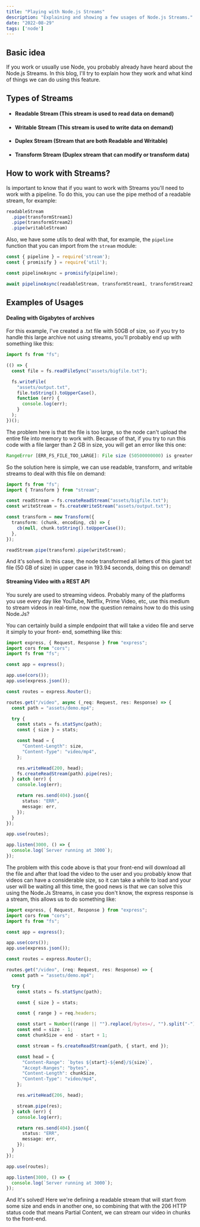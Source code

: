 ```yaml
---
title: "Playing with Node.js Streams"
description: "Explaining and showing a few usages of Node.js Streams."
date: "2022-08-29"
tags: ['node']
---
```


## Basic idea

If you work or usually use Node, you probably already have heard about the Node.js Streams. In this 
blog, I'll try to explain how they work and what kind of things we can do using this feature.

## Types of Streams

- #### Readable Stream (This stream is used to read data on demand)

- #### Writable Stream (This stream is used to write data on demand)

- #### Duplex Stream (Stream that are both Readable and Writable)

- #### Transform Stream (Duplex stream that can modify or transform data)

## How to work with Streams?

Is important to know that if you want to work with Streams you'll need to work with a pipeline. To do this, you can use the pipe method of a readable stream, for example:

```js
readableStream
  .pipe(transformStream1)
  .pipe(transformStream2)
  .pipe(writableStream)
```

Also, we have some utils to deal with that, for example, the `pipeline` function that you can import 
from the `stream` module:

```js
const { pipeline } = require('stream');
const { promisify } = require('util');

const pipelineAsync = promisify(pipeline);

await pipelineAsync(readableStream, transformStream1, transformStream2, writableStream)
```

## Examples of Usages

#### Dealing with Gigabytes of archives

For this example, I've created a .txt file with 50GB of size, so if you try to handle this large archive not 
using streams, you'll probably end up with something like this:

```js
import fs from "fs";

(() => {
  const file = fs.readFileSync("assets/bigfile.txt");

  fs.writeFile(
    "assets/output.txt",
    file.toString().toUpperCase(),
    function (err) {
      console.log(err);
    }
  );
})();
```

The problem here is that the file is too large, so the node can't upload the entire file into memory 
to work with. Because of that, if you try to run this code with a file larger than 2 GB in size, you will get 
an error like this one:

```js
RangeError [ERR_FS_FILE_TOO_LARGE]: File size (50500000000) is greater than 2 GB
```

So the solution here is simple, we can use readable, transform, and writable streams to deal with this file on demand:

```ts
import fs from "fs";
import { Transform } from "stream";

const readStream = fs.createReadStream("assets/bigfile.txt");
const writeStream = fs.createWriteStream("assets/output.txt");

const transform = new Transform({
  transform: (chunk, encoding, cb) => {
    cb(null, chunk.toString().toUpperCase());
  },
});

readStream.pipe(transform).pipe(writeStream);
```

And it's solved. In this case, the node transformed all letters of this giant txt file (50 GB of size) in 
upper case in 193.94 seconds, doing this on demand!

#### Streaming Video with a REST API

You surely are used to streaming videos. Probably many of the platforms you use every day like 
YouTube, Netflix, Prime Video, etc, use this medium to stream videos in real-time, now the question 
remains how to do this using Node.Js?

You can certainly build a simple endpoint that will take a video file and serve it simply to your front-
end, something like this:

```ts
import express, { Request, Response } from "express";
import cors from "cors";
import fs from "fs";

const app = express();

app.use(cors());
app.use(express.json());

const routes = express.Router();

routes.get("/video", async (_req: Request, res: Response) => {
  const path = "assets/demo.mp4";

  try {
    const stats = fs.statSync(path);
    const { size } = stats;

    const head = {
      "Content-Length": size,
      "Content-Type": "video/mp4",
    };

    res.writeHead(200, head);
    fs.createReadStream(path).pipe(res);
  } catch (err) {
    console.log(err);

    return res.send(404).json({
      status: "ERR",
      message: err,
    });
  }
});

app.use(routes);

app.listen(3000, () => {
  console.log(`Server running at 3000`);
});
```

The problem with this code above is that your front-end will download all the file and after that load 
the video to the user and you probably know that videos can have a considerable size, so it can take 
a while to load and your user will be waiting all this time, the good news is that we can solve this 
using the Node.Js Streams, in case you don't know, the express response is a stream, this allows us to 
do something like:

```ts
import express, { Request, Response } from "express";
import cors from "cors";
import fs from "fs";

const app = express();

app.use(cors());
app.use(express.json());

const routes = express.Router();

routes.get("/video", (req: Request, res: Response) => {
  const path = "assets/demo.mp4";

  try {
    const stats = fs.statSync(path);

    const { size } = stats;

    const { range } = req.headers;

    const start = Number((range || "").replace(/bytes=/, "").split("-")[0]);
    const end = size - 1;
    const chunkSize = end - start + 1;

    const stream = fs.createReadStream(path, { start, end });

    const head = {
      "Content-Range": `bytes ${start}-${end}/${size}`,
      "Accept-Ranges": "bytes",
      "Content-Length": chunkSize,
      "Content-Type": "video/mp4",
    };

    res.writeHead(206, head);

    stream.pipe(res);
  } catch (err) {
    console.log(err);

    return res.send(404).json({
      status: "ERR",
      message: err,
    });
  }
});

app.use(routes);

app.listen(3000, () => {
  console.log(`Server running at 3000`);
});
```

And It's solved! Here we're defining a readable stream that will start from some size and ends in 
another one, so combining that with the 206 HTTP status code that means Partial Content, we can 
stream our video in chunks to the front-end.
